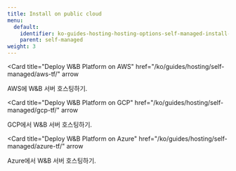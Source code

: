 ```yaml
---
title: Install on public cloud
menu:
  default:
    identifier: ko-guides-hosting-hosting-options-self-managed-install-on-public-cloud-_index
    parent: self-managed
weight: 3
---
```


<Card
  title="Deploy W&B Platform on AWS"
  href="/ko/guides/hosting/self-managed/aws-tf/"
  arrow
>
  AWS에 W&B 서버 호스팅하기.
</Card>

<Card
  title="Deploy W&B Platform on GCP"
  href="/ko/guides/hosting/self-managed/gcp-tf/"
  arrow
>
  GCP에서 W&B 서버 호스팅하기.
</Card>

<Card
  title="Deploy W&B Platform on Azure"
  href="/ko/guides/hosting/self-managed/azure-tf/"
  arrow
>
  Azure에서 W&B 서버 호스팅하기.
</Card>
